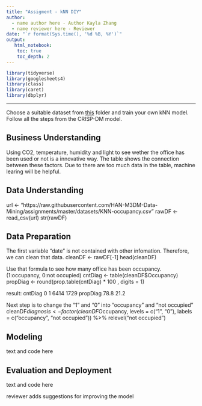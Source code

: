 ```yaml
---
title: "Assigment - kNN DIY"
author:
  - name author here - Author Kayla Zhang
  - name reviewer here - Reviewer
date: "`r format(Sys.time(), '%d %B, %Y')`"
output:
   html_notebook:
    toc: true
    toc_depth: 2
---
```



```r
library(tidyverse)
library(googlesheets4)
library(class)
library(caret)
library(dbplyr)
```

---

Choose a suitable dataset from [this](https://github.com/HAN-M3DM-Data-Mining/assignments/tree/master/datasets) folder and train  your own kNN model. Follow all the steps from the CRISP-DM model.


## Business Understanding
Using CO2, temperature, humidity and light to see wether the office has been used or not is a innovative way. The table shows the connection between these factors. 
Due to there are too much data in the table, machine learing will be helpful.

## Data Understanding
url <- "https://raw.githubusercontent.com/HAN-M3DM-Data-Mining/assignments/master/datasets/KNN-occupancy.csv"
rawDF <- read_csv(url)
str(rawDF)


## Data Preparation
The first variable "date" is not contained with other infomation. Therefore, we can clean that data.
cleanDF <- rawDF[-1]
head(cleanDF)

Use that formula to see how many office has been occupancy.
(1:occupancy, 0:not occupied)
cntDiag <- table(cleanDF$Occupancy)
propDiag <- round(prop.table(cntDiag) * 100 , digits = 1)


result: 
cntDiag
0    1 
6414 1729 
propDiag 
78.8    21.2

Next step is to change the "1" and "0" into "occupancy" and "not occupied"
cleanDF$diagnosis <- factor(cleanDF$Occupancy, levels = c("1", "0"), labels = c("occupancy", "not occupied")) %>% relevel("not occupied")


## Modeling
text and code here

## Evaluation and Deployment
text and code here

reviewer adds suggestions for improving the model
